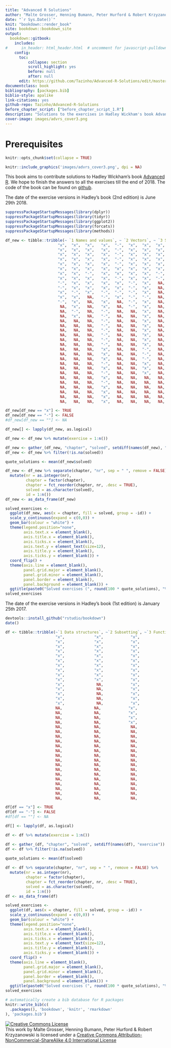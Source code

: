 ```yaml
---
title: "Advanced R Solutions"
author: "Malte Grosser, Henning Bumann, Peter Hurford & Robert Krzyzanowski"
date: "`r Sys.Date()`"
knit: "bookdown::render_book"
site: bookdown::bookdown_site
output:
  bookdown::gitbook:
    includes:
#      in_header: html_header.html  # uncomment for javascript-pulldowns
    config:
      toc:
          collapse: section
          scroll_highlight: yes
          before: null
          after: null
      edit: https://github.com/Tazinho/Advanced-R-Solutions/edit/master/%s
documentclass: book
bibliography: [packages.bib]
biblio-style: apalike
link-citations: yes
github-repo: Tazinho/Advanced-R-Solutions
before_chapter_script: ["before_chapter_script_1.R"]
description: "Solutions to the exercises in Hadley Wickham's book Advanced R."
cover-image: images/advrs_cover3.png
---
```



# Prerequisites {-}

```r
knitr::opts_chunk$set(collapse = TRUE)
```

```r
knitr::include_graphics('images/advrs_cover3.png', dpi = NA)
```

This book aims to contribute solutions to Hadley Wickham's book [Advanced R](https://adv-r.hadley.nz/). We hope to finish the answers to all the exercises till the end of 2018. The code of the book can be found on [github](https://github.com/Tazinho/Advanced-R-Solutions.git). 

The date of the exercise versions in Hadley’s book (2nd edition) is June 29th 2018.

```r
suppressPackageStartupMessages(library(dplyr))
suppressPackageStartupMessages(library(tidyr))
suppressPackageStartupMessages(library(ggplot2))
suppressPackageStartupMessages(library(forcats))
suppressPackageStartupMessages(library(methods))

df_new <- tibble::tribble(~ `1 Names and values`, ~ `2 Vectors`, ~ `3 Subsetting`, ~ `4 Functions`, ~ `5 Environments`, ~ `6 Conditions`, ~ `7 Functionals`, ~ `8 Function factories`,  ~ `9 Function operators`,  ~ `10 S3`, ~`11 S4`, ~`12 R6`, ~`13 Expressions`, ~`14 Quasiquotation`, ~`15 Evaluation`, ~`16 Translating R code`, ~ `17 Performance`, ~ `18 Optimising code`, ~ `19 High performance functions with Rcpp`,
                       "x",  "x",  "x",   "x",  "-",  "x",  "x",  "x",  "x",   "x",    "x",  "-",   "x",     "x",   "-",  "x",  "-",  "-",  "x",
                       "x",  "x",  "x",   "x",  "-",  "x",  "x",  "x",  "x",   "x",    "-",  "-",   "x",     "x",   "x",  "-",  "x",  "-",  "x",
                       "x",  "x",  "x",   "x",  "-",  "x",  "x",  "x",  "x",   "-",    "x",   NA,   "x",     "x",   "-",  "-",  "x",  "x",  "x",
                       "x",  "x",  "x",   "x",  "-",  "x",  "x",  "x",  "x",   "x",    "x",   NA,   "x",     "x",   "-",  "-",  "-",  "x",  "x",
                       "x",  "x",  "x",   "x",  "-",  "x",  "x",  "x",  "x",   "x",    "x",   NA,   "x",     "x",   "-",  "-",  "x",  "x",  "x",
                       "x",  "x",  "x",   "x",  "x",  "x",  "x",  "x",  "-",   "x",    "-",   NA,   "x",     "x",   "-",  "-",  "-",  "x",  "-",
                       "x",  "x",  "-",   "x",  "x",  "x",  "x",  "-",  "x",   "x",    "x",   NA,   "x",     "-",   "x",   NA,  "-",  "x",  "x",
                       "x",  "x",  "x",   "x",  "-",  "x",  "x",  "-",  "x",   "x",     NA,   NA,   "x",     "x",   "-",   NA,  "-",  "x",  "x",
                       "-",  "x",  "x",   "x",  "x",  "-",  "x",   NA,  "x",   "x",     NA,   NA,   "-",     "x",   "-",   NA,  "-",  "x",  "x",
                       "-",  "x",  "x",   "x",  "x",  "-",  "x",   NA,  "x",   "x",     NA,   NA,   "x",     "-",   "-",   NA,  "-",  "-",  "-",
                       "x",  "-",  "x",   "-",  "-",  "-",  "x",   NA,  "-",   "-",     NA,   NA,   "x",     "x",   "-",   NA,  "-",  "x",   NA,
                       "x",  "x",   NA,   "-",  "x",  "-",  "-",   NA,  "x",   "x",     NA,   NA,   "x",     "-",   "-",   NA,   NA,  "x",   NA,
                       "-",  "x",   NA,   "x",   NA,  "-",  "x",   NA,  "x",   "x",     NA,   NA,   "x",     "x",   "-",   NA,   NA,  "-",   NA,
                        NA,  "x",   NA,   "x",   NA,  "-",  "x",   NA,  "-",   "x",     NA,   NA,   "x",     "x",   "-",   NA,   NA,  "x",   NA,
                        NA,  "-",   NA,   "-",   NA,   NA,  "x",   NA,  "x",   "x",     NA,   NA,   "x",     "x",   "-",   NA,   NA,  "x",   NA,
                        NA,  "x",   NA,   "-",   NA,   NA,  "x",   NA,  "x",   "x",     NA,   NA,   "x",     "-",   "-",   NA,   NA,  "x",   NA,
                        NA,   NA,   NA,   "-",   NA,   NA,  "x",   NA,  "-",   "x",     NA,   NA,   "x",     "x",   "-",   NA,   NA,  "x",   NA,
                        NA,   NA,   NA,   "-",   NA,   NA,  "x",   NA,  "x",   "x",     NA,   NA,   "x",     "x",   "-",   NA,   NA,   NA,   NA,
                        NA,   NA,   NA,   "-",   NA,   NA,  "x",   NA,  "x",   "x",     NA,   NA,   "x",     "-",   "-",   NA,   NA,   NA,   NA,
                        NA,   NA,   NA,   "-",   NA,   NA,  "x",   NA,   NA,    NA,     NA,   NA,   "x",     "x",   "-",   NA,   NA,   NA,   NA,
                        NA,   NA,   NA,   "-",   NA,   NA,  "x",   NA,   NA,    NA,     NA,   NA,   "x",      NA,   "-",   NA,   NA,   NA,   NA,
                        NA,   NA,   NA,   "-",   NA,   NA,  "x",   NA,   NA,    NA,     NA,   NA,   "x",      NA,    NA,   NA,   NA,   NA,   NA,
                        NA,   NA,   NA,   "x",   NA,   NA,  "-",   NA,   NA,    NA,     NA,   NA,   "x",      NA,    NA,   NA,   NA,   NA,   NA,
                        NA,   NA,   NA,   "x",   NA,   NA,  "-",   NA,   NA,    NA,     NA,   NA,   NA,       NA,    NA,   NA,   NA,   NA,   NA,
                        NA,   NA,   NA,   "x",   NA,   NA,  "-",   NA,   NA,    NA,     NA,   NA,   NA,       NA,    NA,   NA,   NA,   NA,   NA,
                        NA,   NA,   NA,   "-",   NA,   NA,  "x",   NA,   NA,    NA,     NA,   NA,   NA,       NA,    NA,   NA,   NA,   NA,   NA,
                        NA,   NA,   NA,   "x",   NA,   NA,  "x",   NA,   NA,    NA,     NA,   NA,   NA,       NA,    NA,   NA,   NA,   NA,   NA,
                        NA,   NA,   NA,   "-",   NA,   NA,  "x",   NA,   NA,    NA,     NA,   NA,   NA,       NA,    NA,   NA,   NA,   NA,   NA,
                        NA,   NA,   NA,   "x",   NA,   NA,   NA,   NA,   NA,    NA,     NA,   NA,   NA,       NA,    NA,   NA,   NA,   NA,   NA,
                        NA,   NA,   NA,   "-",   NA,   NA,   NA,   NA,   NA,    NA,     NA,   NA,   NA,       NA,    NA,   NA,   NA,   NA,   NA,
                        NA,   NA,   NA,   "x",   NA,   NA,   NA,   NA,   NA,    NA,     NA,   NA,   NA,       NA,    NA,   NA,   NA,   NA,   NA,
                        NA,   NA,   NA,   "x",   NA,   NA,   NA,   NA,   NA,    NA,     NA,   NA,   NA,       NA,    NA,   NA,   NA,   NA,   NA,
                        NA,   NA,   NA,   "x",   NA,   NA,   NA,   NA,   NA,    NA,     NA,   NA,   NA,       NA,    NA,   NA,   NA,   NA,   NA,
                        NA,   NA,   NA,   "x",   NA,   NA,   NA,   NA,   NA,    NA,     NA,   NA,   NA,       NA,    NA,   NA,   NA,   NA,   NA)

df_new[df_new == "x"] <- TRUE
df_new[df_new == "-"] <- FALSE
#df_new[df_new == ""] <- NA 

df_new[] <- lapply(df_new, as.logical)

df_new <- df_new %>% mutate(exercise = 1:n())

df_new <- gather_(df_new, "chapter", "solved", setdiff(names(df_new), "exercise"))
df_new <- df_new %>% filter(!is.na(solved))

quote_solutions <- mean(df_new$solved)

df_new <- df_new %>% separate(chapter, "nr", sep = " ", remove = FALSE) %>% 
  mutate(nr = as.integer(nr), 
         chapter = factor(chapter),
         chapter = fct_reorder(chapter, nr, .desc = TRUE),
         solved = as.character(solved),
         id = 1:n())
df_new <- as_data_frame(df_new)

solved_exercises <- 
  ggplot(df_new, aes(x = chapter, fill = solved, group = -id)) +
  scale_y_continuous(expand = c(0,0)) +
  geom_bar(colour = "white") + 
  theme(legend.position="none",
        axis.text.x = element_blank(),
        axis.title.x = element_blank(),
        axis.ticks.x = element_blank(),
        axis.text.y = element_text(size=12),
        axis.title.y = element_blank(),
        axis.ticks.y = element_blank()) +
  coord_flip() +
  theme(axis.line = element_blank(),
        panel.grid.major = element_blank(),
        panel.grid.minor = element_blank(),
        panel.border = element_blank(),
        panel.background = element_blank()) +
  ggtitle(paste0("Solved exercises (", round(100 * quote_solutions), "%)"))
solved_exercises
```

The date of the exercise versions in Hadley's book (1st edition) is January 25th 2017.

```r
devtools::install_github("rstudio/bookdown")
date()
```


```r
df <- tibble::tribble(~`1 Data structures`, ~`2 Subsetting`, ~`3 Functions`, ~`4 OO field guide`, ~`5 Environments`, ~`6 Exceptions and debugging`, ~`7 Functional programming`, ~`8 Functionals`, ~`9 Function operators`, ~`10 Non standard evaluation`, ~`11 Expressions`, ~`12 Domain specific languages`, ~`13 Performance`, ~`14 Profiling`, ~`15 Memory`, ~`16 Rcpp`,
                      "x",             "x",            "x",                 "x",               "x",                           "-",                         "x",              "x",                     "x",                           "x",               "x",                             "-",               "-",             "x",          "x",        "x",
                      "x",             "x",            "x",                 "x",               "x",                           "x",                         "x",              "x",                     "x",                           "x",               "x",                             "-",               "x",             "x",          "x",        "x",                                                                      
                      "x",             "x",            "x",                 "x",               "x",                           "x",                         "x",              "x",                     "x",                           "x",               "x",                             "-",               "x",             "-",          "x",        "x",                                   
                      "x",             "x",            "x",                 "x",               "x",                            NA,                         "-",              "x",                     "x",                           "x",               "x",                             "-",               "-",             "x",          "x",        "x",                                   
                      "x",             "x",            "x",                 "x",               "x",                            NA,                         "x",              "x",                     "x",                           "x",               "x",                             "-",               "x",             "x",          "-",        "x",                                   
                      "x",             "x",            "x",                 "x",               "x",                            NA,                         "x",              "x",                     "-",                           "x",               "x",                             "-",               "-",             "x",          "-",        "-",                                   
                      "x",             "x",            "x",                 "x",               "x",                            NA,                         "x",              "x",                     "x",                           "x",               "x",                             "-",               "-",             "x",          "-",        "x",                                   
                      "x",             "x",            "x",                 "x",               "x",                            NA,                         "x",              "x",                     "x",                           "x",               "x",                              NA,               "-",             "-",          "-",        "x",                                   
                      "x",             "x",            "x",                 "-",               "x",                            NA,                         "x",              "x",                     "x",                           "x",               "x",                              NA,               "-",             "x",          "-",        "x",                                   
                      "x",             "x",            "x",                 "x",               "x",                            NA,                         "x",              "x",                     "x",                           "x",               "x",                              NA,               "-",             "x",           NA,        "-",                                   
                      "x",              NA,            "x",                 "x",               "x",                            NA,                         "x",              "x",                     "-",                           "x",               "x",                              NA,               "-",             "-",           NA,         NA,                                   
                      "x",              NA,            "x",                  NA,               "x",                            NA,                         "x",              "-",                     "-",                           "x",               "-",                              NA,                NA,             "x",           NA,         NA,                                   
                      "x",              NA,            "x",                  NA,               "x",                            NA,                         "-",              "x",                     "x",                           "x",               "x",                              NA,                NA,             "x",           NA,         NA,                                   
                      "x",              NA,            "x",                  NA,               "x",                            NA,                         "-",              "x",                     "-",                           "x",               "x",                              NA,                NA,             "x",           NA,         NA,                                   
                      "x",              NA,            "x",                  NA,               "x",                            NA,                          NA,              "x",                     "x",                           "x",               "x",                              NA,                NA,             "x",           NA,         NA,                                   
                      NA,              NA,            "x",                  NA,                NA,                            NA,                          NA,              "x",                     "x",                           "x",               "x",                              NA,                NA,              NA,           NA,         NA,                                   
                      NA,              NA,            "x",                  NA,                NA,                            NA,                          NA,              "x",                     "x",                           "x",               "-",                              NA,                NA,              NA,           NA,         NA,                                   
                      NA,              NA,            "x",                  NA,                NA,                            NA,                          NA,              "x",                     "-",                           "x",               "-",                              NA,                NA,              NA,           NA,         NA,                                   
                      NA,              NA,            "x",                  NA,                NA,                            NA,                          NA,              "x",                     "x",                           "x",               "x",                              NA,                NA,              NA,           NA,         NA,                                   
                      NA,              NA,             NA,                  NA,                NA,                            NA,                          NA,              "x",                      NA,                           "x",               "-",                              NA,                NA,              NA,           NA,         NA,                                   
                      NA,              NA,             NA,                  NA,                NA,                            NA,                          NA,              "x",                      NA,                           "x",               "x",                              NA,                NA,              NA,           NA,         NA,                                   
                      NA,              NA,             NA,                  NA,                NA,                            NA,                          NA,              "x",                      NA,                           "x",               "x",                              NA,                NA,              NA,           NA,         NA,                                   
                      NA,              NA,             NA,                  NA,                NA,                            NA,                          NA,              "-",                      NA,                           "x",               "x",                              NA,                NA,              NA,           NA,         NA,                                   
                      NA,              NA,             NA,                  NA,                NA,                            NA,                          NA,              "x",                      NA,                           "x",               "x",                              NA,                NA,              NA,           NA,         NA,                                   
                      NA,              NA,             NA,                  NA,                NA,                            NA,                          NA,              "x",                      NA,                           "x",               "x",                              NA,                NA,              NA,           NA,         NA,                                   
                      NA,              NA,             NA,                  NA,                NA,                            NA,                          NA,              "x",                      NA,                            NA,               "-",                              NA,                NA,              NA,           NA,         NA,                                   
                      NA,              NA,             NA,                  NA,                NA,                            NA,                          NA,               NA,                      NA,                            NA,               "x",                              NA,                NA,              NA,           NA,         NA,                                   
                      NA,              NA,             NA,                  NA,                NA,                            NA,                          NA,               NA,                      NA,                            NA,               "x",                              NA,                NA,              NA,           NA,         NA,                                   
                      NA,              NA,             NA,                  NA,                NA,                            NA,                          NA,               NA,                      NA,                            NA,               "x",                              NA,                NA,              NA,           NA,         NA,                                   
                      NA,              NA,             NA,                  NA,                NA,                            NA,                          NA,               NA,                      NA,                            NA,               "-",                              NA,                NA,              NA,           NA,         NA,                                   
                      NA,              NA,             NA,                  NA,                NA,                            NA,                          NA,               NA,                      NA,                            NA,               "x",                              NA,                NA,              NA,           NA,         NA,                                   
                      NA,              NA,             NA,                  NA,                NA,                            NA,                          NA,               NA,                      NA,                            NA,               "x",                              NA,                NA,              NA,           NA,         NA,                                   
                      NA,              NA,             NA,                  NA,                NA,                            NA,                          NA,               NA,                      NA,                            NA,               "-",                              NA,                NA,              NA,           NA,         NA,                                   
                      NA,              NA,             NA,                  NA,                NA,                            NA,                          NA,               NA,                      NA,                            NA,               "x",                              NA,                NA,              NA,           NA,         NA,                                   
                      NA,              NA,             NA,                  NA,                NA,                            NA,                          NA,               NA,                      NA,                            NA,               "x",                              NA,                NA,              NA,           NA,         NA)

df[df == "x"] <- TRUE
df[df == "-"] <- FALSE
#df[df == ""] <- NA 

df[] <- lapply(df, as.logical)

df <- df %>% mutate(exercise = 1:n())

df <- gather_(df, "chapter", "solved", setdiff(names(df), "exercise"))
df <- df %>% filter(!is.na(solved))

quote_solutions <- mean(df$solved)
  
df <- df %>% separate(chapter, "nr", sep = " ", remove = FALSE) %>% 
  mutate(nr = as.integer(nr), 
         chapter = factor(chapter),
         chapter = fct_reorder(chapter, nr, .desc = TRUE),
         solved = as.character(solved),
         id = 1:n())
df <- as_data_frame(df)

solved_exercises <- 
  ggplot(df, aes(x = chapter, fill = solved, group = -id)) +
  scale_y_continuous(expand = c(0,0)) +
  geom_bar(colour = "white") + 
  theme(legend.position="none",
        axis.text.x = element_blank(),
        axis.title.x = element_blank(),
        axis.ticks.x = element_blank(),
        axis.text.y = element_text(size=12),
        axis.title.y = element_blank(),
        axis.ticks.y = element_blank()) +
  coord_flip() +
  theme(axis.line = element_blank(),
        panel.grid.major = element_blank(),
        panel.grid.minor = element_blank(),
        panel.border = element_blank(),
        panel.background = element_blank()) +
  ggtitle(paste0("Solved exercises (", round(100 * quote_solutions), "%)"))
solved_exercises
```


```r
# automatically create a bib database for R packages
knitr::write_bib(c(
  .packages(), 'bookdown', 'knitr', 'rmarkdown'
), 'packages.bib')
```

<a rel="license" href="http://creativecommons.org/licenses/by-nc-sa/4.0/"><img alt="Creative Commons License" style="border-width:0" src="https://i.creativecommons.org/l/by-nc-sa/4.0/88x31.png" /></a><br />This work by Malte Grosser, Henning Bumann, Peter Hurford & Robert Krzyzanowski is licensed under a <a rel="license" href="http://creativecommons.org/licenses/by-nc-sa/4.0/">Creative Commons Attribution-NonCommercial-ShareAlike 4.0 International License</a>
